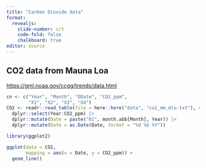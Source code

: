 ```yaml
---
title: "Carbon Dioxide data"
format:
  revealjs:
    slide-number: c/t
    code-fold: false
    chalkboard: true
editor: source
---
```


## CO2 data from Mauna Loa

<https://gml.noaa.gov/ccgg/trends/data.html>

```r
cn <- c("Year", "Month", "DDate", "CO2_ppm",
        "X1", "X2", "X3", "X4")
CO2 <- readr::read_table(file = here::here("data", "co2_mm_mlo.txt"), col_names = cn) |>
  dplyr::select(Year:CO2_ppm) |>
  dplyr::mutate(Date = paste("01", month.abb[Month], Year)) |>
  dplyr::mutate(Date = as.Date(Date, format = "%d %b %Y"))
```

```r
library(ggplot2)

ggplot(data = CO2,
       mapping = aes(x = Date, y = CO2_ppm)) +
  geom_line()
```

